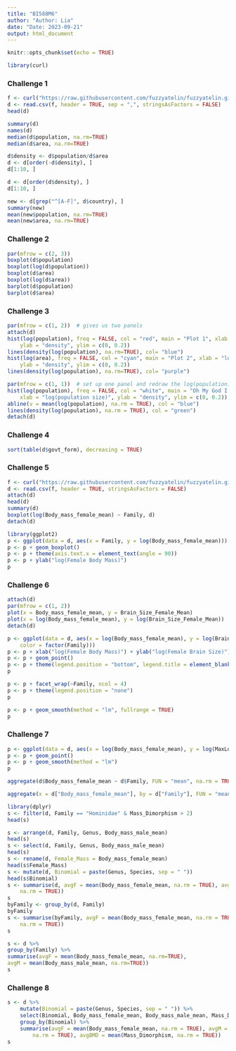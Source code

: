 ```yaml
---
title: "BI588M6"
author: "Author: Lia"
date: "Date: 2023-09-21"
output: html_document
---
```


```r
knitr::opts_chunk$set(echo = TRUE)
```

```r
library(curl)
```

### Challenge 1

```r
f <- curl("https://raw.githubusercontent.com/fuzzyatelin/fuzzyatelin.github.io/master/AN588_Fall23/Country-Data-2016.csv")
d <- read.csv(f, header = TRUE, sep = ",", stringsAsFactors = FALSE)
head(d)
```

```r
summary(d)
names(d)
median(d$population, na.rm=TRUE)
median(d$area, na.rm=TRUE)
```

```r
d$density <- d$population/d$area
d <- d[order(-d$density), ]
d[1:10, ]
```

```r
d <- d[order(d$density), ]
d[1:10, ]
```

```r
new <- d[grep("^[A-F]", d$country), ]
summary(new)
mean(new$population, na.rm=TRUE)
mean(new$area, na.rm=TRUE)
```

### Challenge 2

```r
par(mfrow = c(2, 3))
boxplot(d$population)
boxplot(log(d$population))
boxplot(d$area)
boxplot(log(d$area))
barplot(d$population)
barplot(d$area)
```

### Challenge 3

```r
par(mfrow = c(1, 2))  # gives us two panels
attach(d)
hist(log(population), freq = FALSE, col = "red", main = "Plot 1", xlab = "log(population size)",
    ylab = "density", ylim = c(0, 0.2))
lines(density(log(population), na.rm=TRUE), col= "blue")
hist(log(area), freq = FALSE, col = "cyan", main = "Plot 2", xlab = "log(area)",
    ylab = "density", ylim = c(0, 0.2))
lines(density(log(population), na.rm=TRUE), col= "purple")
```

```r
par(mfrow = c(1, 1))  # set up one panel and redraw the log(population) histogram
hist(log(population), freq = FALSE, col = "white", main = "Oh My God I Understand Nothing",
    xlab = "log(population size)", ylab = "density", ylim = c(0, 0.2))
abline(v = mean(log(population), na.rm = TRUE), col = "blue")
lines(density(log(population), na.rm = TRUE), col = "green")
detach(d)
```

### Challenge 4

```r
sort(table(d$govt_form), decreasing = TRUE)
```

### Challenge 5

```r
f <- curl("https://raw.githubusercontent.com/fuzzyatelin/fuzzyatelin.github.io/master/AN588_Fall23/KamilarAndCooperData.csv")
d <- read.csv(f, header = TRUE, stringsAsFactors = FALSE)
attach(d)
head(d)
summary(d)
boxplot(log(Body_mass_female_mean) ~ Family, d)
detach(d)
```

```r
library(ggplot2)
p <- ggplot(data = d, aes(x = Family, y = log(Body_mass_female_mean)))
p <- p + geom_boxplot()
p <- p + theme(axis.text.x = element_text(angle = 90))
p <- p + ylab("log(Female Body Mass)")
p
```

### Challenge 6

```r
attach(d)
par(mfrow = c(1, 2))
plot(x = Body_mass_female_mean, y = Brain_Size_Female_Mean)
plot(x = log(Body_mass_female_mean), y = log(Brain_Size_Female_Mean))
detach(d)
```

```r
p <- ggplot(data = d, aes(x = log(Body_mass_female_mean), y = log(Brain_Size_Female_Mean),
    color = factor(Family)))  
p <- p + xlab("log(Female Body Mass)") + ylab("log(Female Brain Size)")  
p <- p + geom_point()  
p <- p + theme(legend.position = "bottom", legend.title = element_blank())  
p
```

```r
p <- p + facet_wrap(~Family, ncol = 4)
p <- p + theme(legend.position = "none")
p
```

```r
p <- p + geom_smooth(method = "lm", fullrange = TRUE)
p
```

### Challenge 7

```r
p <- ggplot(data = d, aes(x = log(Body_mass_female_mean), y = log(MaxLongevity_m)))
p <- p + geom_point()
p <- p + geom_smooth(method = "lm")
p
```

```r
aggregate(d$Body_mass_female_mean ~ d$Family, FUN = "mean", na.rm = TRUE)
```

```r
aggregate(x = d["Body_mass_female_mean"], by = d["Family"], FUN = "mean", na.rm = TRUE)
```

```r
library(dplyr)
s <- filter(d, Family == "Hominidae" & Mass_Dimorphism > 2)
head(s)  
```

```r
s <- arrange(d, Family, Genus, Body_mass_male_mean)  
head(s)
s <- select(d, Family, Genus, Body_mass_male_mean)  
head(s)
s <- rename(d, Female_Mass = Body_mass_female_mean)
head(s$Female_Mass)  
s <- mutate(d, Binomial = paste(Genus, Species, sep = " "))
head(s$Binomial)  
s <- summarise(d, avgF = mean(Body_mass_female_mean, na.rm = TRUE), avgM = mean(Body_mass_male_mean,
    na.rm = TRUE))
s
byFamily <- group_by(d, Family)
byFamily
s <- summarise(byFamily, avgF = mean(Body_mass_female_mean, na.rm = TRUE), avgM = mean(Body_mass_male_mean,
    na.rm = TRUE))
s
```

```r
s <- d %>%                                                          
group_by(Family) %>%                                           
summarise(avgF = mean(Body_mass_female_mean, na.rm=TRUE),
avgM = mean(Body_mass_male_mean, na.rm=TRUE))
s
```

### Challenge 8

```r
s <- d %>%
    mutate(Binomial = paste(Genus, Species, sep = " ")) %>%
    select(Binomial, Body_mass_female_mean, Body_mass_male_mean, Mass_Dimorphism) %>%
    group_by(Binomial) %>%
    summarise(avgF = mean(Body_mass_female_mean, na.rm = TRUE), avgM = mean(Body_mass_male_mean,
        na.rm = TRUE), avgBMD = mean(Mass_Dimorphism, na.rm = TRUE))
s
```

